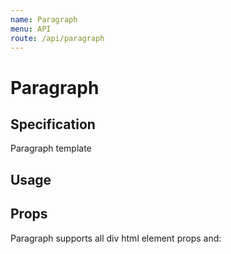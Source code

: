 ```yaml
---
name: Paragraph
menu: API
route: /api/paragraph
---
```



# Paragraph

## Specification

Paragraph template

## Usage

<Playground>
  <Paragraph />
</Playground>

## Props

Paragraph supports all div html element props and:

<Props of={Paragraph} table={true} />
